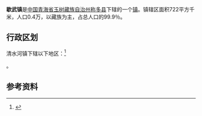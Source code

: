 {{中国乡级行政区|63/27/23/101/000}}
'''歇武镇'''是[[中华人民共和国|中国]][[青海省|青海省]][[玉树藏族自治州|玉树藏族自治州]][[称多县|称多县]]下辖的一个[[镇|镇]]。镇辖区面积722平方千米，人口0.4万，以藏族为主，占总人口的99.9％。

== 行政区划 ==

清水河镇下辖以下地区：<ref>{{PRC admin/ref sgc|63/27/23/101/000}}</ref>

{{PRC admin/children|63/27/23/101/000}}。

== 参考资料 ==

{{reflist}}

{{行政区划小作品}}
{{PRC admin/navcat|63/27/23/101/000}}
